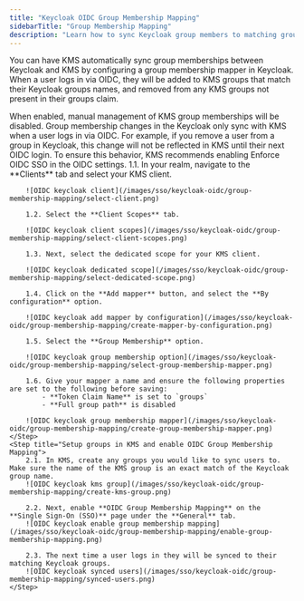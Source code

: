 ```yaml
---
title: "Keycloak OIDC Group Membership Mapping"
sidebarTitle: "Group Membership Mapping"
description: "Learn how to sync Keycloak group members to matching groups in KMS."
---
```


You can have KMS automatically sync group
memberships between Keycloak and KMS by configuring a group membership mapper in Keycloak.
When a user logs in via OIDC, they will be added to KMS groups that match their Keycloak groups names, and removed from any
KMS groups not present in their groups claim.

<Info>
    When enabled, manual
    management of KMS group memberships will be disabled.
</Info>

<Warning>
    Group membership changes in the Keycloak only sync with KMS when a
    user logs in via OIDC. For example, if you remove a user from a group in Keycloak, this change will not be reflected in KMS until their next OIDC login. To ensure this behavior, KMS recommends enabling Enforce OIDC
    SSO in the OIDC settings.
</Warning>


<Steps>
    <Step title="Configure a group membership mapper in Keycloak">
        1.1. In your realm, navigate to the **Clients** tab and select your KMS client.

        ![OIDC keycloak client](/images/sso/keycloak-oidc/group-membership-mapping/select-client.png)

        1.2. Select the **Client Scopes** tab.

        ![OIDC keycloak client scopes](/images/sso/keycloak-oidc/group-membership-mapping/select-client-scopes.png)

        1.3. Next, select the dedicated scope for your KMS client.

        ![OIDC keycloak dedicated scope](/images/sso/keycloak-oidc/group-membership-mapping/select-dedicated-scope.png)

        1.4. Click on the **Add mapper** button, and select the **By configuration** option.

        ![OIDC keycloak add mapper by configuration](/images/sso/keycloak-oidc/group-membership-mapping/create-mapper-by-configuration.png)

        1.5. Select the **Group Membership** option.

        ![OIDC keycloak group membership option](/images/sso/keycloak-oidc/group-membership-mapping/select-group-membership-mapper.png)

        1.6. Give your mapper a name and ensure the following properties are set to the following before saving:
            - **Token Claim Name** is set to `groups`
            - **Full group path** is disabled

        ![OIDC keycloak group membership mapper](/images/sso/keycloak-oidc/group-membership-mapping/create-group-membership-mapper.png)
    </Step>
    <Step title="Setup groups in KMS and enable OIDC Group Membership Mapping">
        2.1. In KMS, create any groups you would like to sync users to. Make sure the name of the KMS group is an exact match of the Keycloak group name.
        ![OIDC keycloak kms group](/images/sso/keycloak-oidc/group-membership-mapping/create-kms-group.png)

        2.2. Next, enable **OIDC Group Membership Mapping** on the **Single Sign-On (SSO)** page under the **General** tab.
        ![OIDC keycloak enable group membership mapping](/images/sso/keycloak-oidc/group-membership-mapping/enable-group-membership-mapping.png)

        2.3. The next time a user logs in they will be synced to their matching Keycloak groups.
        ![OIDC keycloak synced users](/images/sso/keycloak-oidc/group-membership-mapping/synced-users.png)
    </Step>
</Steps>